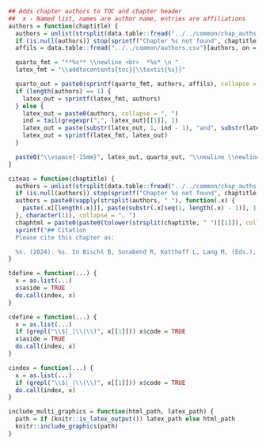 ```r
## Adds chapter authors to TOC and chapter header
##  x - Named list, names are author name, entries are affiliations
authors = function(chaptitle) {
  authors = unlist(strsplit(data.table::fread("../../common/chap_auths.csv")[Title == chaptitle, Authors], ", "))
  if (is.null(authors)) stop(sprintf("Chapter %s not found", chaptitle))
  affils = data.table::fread("../../common/authors.csv")[authors, on = "Author", Affiliations]

  quarto_fmt = "**%s** \\newline <br>  *%s* \n "
  latex_fmt = "\\addtocontents{toc}{\\textit{%s}}"

  quarto_out = paste0(sprintf(quarto_fmt, authors, affils), collapse = "\n ")
  if (length(authors) == 1) {
    latex_out = sprintf(latex_fmt, authors)
  } else {
    latex_out = paste0(authors, collapse = ", ")
    ind = tail(gregexpr(",", latex_out)[[1]], 1)
    latex_out = paste(substr(latex_out, 1, ind - 1), "and", substr(latex_out, ind + 2, nchar(latex_out)))
    latex_out = sprintf(latex_fmt, latex_out)
  }

  paste0("\\vspace{-15mm}", latex_out, quarto_out, "\\newline \\newline <br><br> ", collapse = " ")
}

citeas = function(chaptitle) {
  authors = unlist(strsplit(data.table::fread("../../common/chap_auths.csv")[Title == chaptitle, Authors], ", "))
  if (is.null(authors)) stop(sprintf("Chapter %s not found", chaptitle))
  authors = paste0(vapply(strsplit(authors, " "), function(.x) {
    paste(.x[[length(.x)]], paste(substr(.x[seq(1, length(.x) - 1)], 1, 1), collapse = ""))
  }, character(1)), collapse = ", ")
  chaphtml = paste0(paste0(tolower(strsplit(chaptitle, " ")[[1]]), collapse = "_"), ".html")
  sprintf("## Citation
  Please cite this chapter as:

  %s. (2024). %s. In Bischl B, Sonabend R, Kotthoff L, Lang M, (Eds.), *Applied Machine Learning Using mlr3 in R*. CRC Press. https://mlr3book.mlr-org.com/%s.", authors, chaptitle, chaphtml)
}
```

```r
tdefine = function(...) {
  x = as.list(...)
  x$aside = TRUE
  do.call(index, x)
}

cdefine = function(...) {
  x = as.list(...)
  if (grepl("\\$|_|\\(\\)", x[[1]])) x$code = TRUE
  x$aside = TRUE
  do.call(index, x)
}

cindex = function(...) {
  x = as.list(...)
  if (grepl("\\$|_|\\(\\)", x[[1]])) x$code = TRUE
  do.call(index, x)
}
```

```r
include_multi_graphics = function(html_path, latex_path) {
  path = if (knitr::is_latex_output()) latex_path else html_path
  knitr::include_graphics(path)
}
```